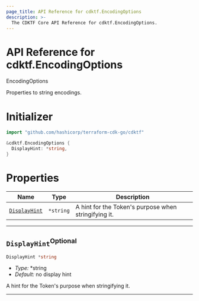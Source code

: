 ```yaml
---
page_title: API Reference for cdktf.EncodingOptions
description: >-
  The CDKTF Core API Reference for cdktf.EncodingOptions.
---
```


<!-- This file is generated through yarn generate-docs -->

# API Reference for cdktf.EncodingOptions

   EncodingOptions <a name="EncodingOptions" id="cdktf.EncodingOptions"></a>
  
  Properties to string encodings.
  
  # Initializer <a name="Initializer" id="cdktf.EncodingOptions.Initializer"></a>
  
  ```go
  import "github.com/hashicorp/terraform-cdk-go/cdktf"
  
  &cdktf.EncodingOptions {
  	DisplayHint: *string,
  }
  ```
  
  # Properties <a name="Properties" id="Properties"></a>
  
  | **Name** | **Type** | **Description** |
  | --- | --- | --- |
  | <code><a href="#cdktf.EncodingOptions.property.displayHint">DisplayHint</a></code> | <code>*string</code> | A hint for the Token's purpose when stringifying it. |
  
  ---
  
  ## `DisplayHint`<sup>Optional</sup> <a name="DisplayHint" id="cdktf.EncodingOptions.property.displayHint"></a>
  
  ```go
  DisplayHint *string
  ```
  
  - *Type:* *string
  - *Default:* no display hint
  
  A hint for the Token's purpose when stringifying it.
  
  ---
  
